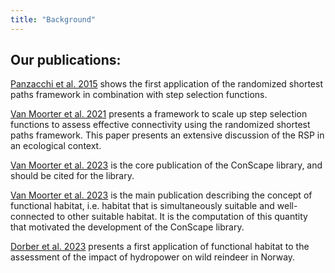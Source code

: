 ```yaml
---
title: "Background"
---
```


## Our publications:

[Panzacchi et al. 2015](https://besjournals.onlinelibrary.wiley.com/doi/10.1111/1365-2656.12386) shows the first application of the randomized shortest paths framework in combination with step selection functions.

[Van Moorter et al. 2021](https://onlinelibrary.wiley.com/doi/full/10.1111/ecog.05351) presents a framework to scale up step selection functions to assess effective connectivity using the randomized shortest paths framework. This paper presents an extensive discussion of the RSP in an ecological context.

[Van Moorter et al. 2023](https://besjournals.onlinelibrary.wiley.com/doi/full/10.1111/2041-210X.13850) is the core publication of the ConScape library, and should be cited for the library.

[Van Moorter et al. 2023](https://esajournals.onlinelibrary.wiley.com/doi/10.1002/ecy.4105) is the main publication describing the concept of functional habitat, i.e. habitat that is simultaneously suitable and well-connected to other suitable habitat. It is the computation of this quantity that motivated the development of the ConScape library.

[Dorber et al. 2023](https://link.springer.com/article/10.1007/s13280-022-01824-x) presents a first application of functional habitat to the assessment of the impact of hydropower on wild reindeer in Norway. 